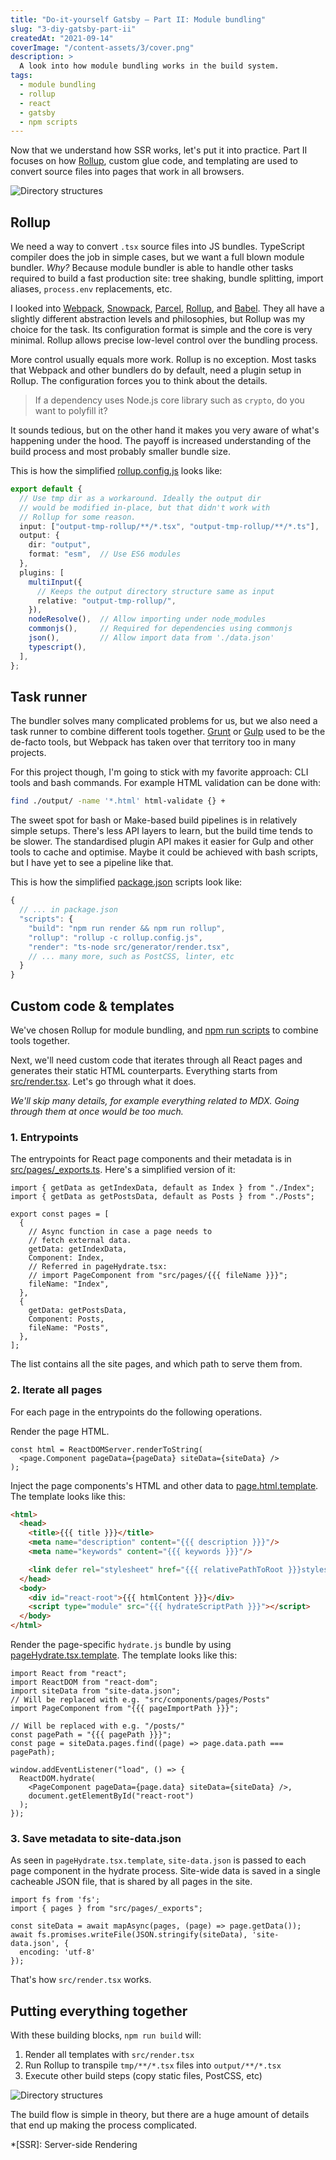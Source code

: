 ```yaml
---
title: "Do-it-yourself Gatsby – Part II: Module bundling"
slug: "3-diy-gatsby-part-ii"
createdAt: "2021-09-14"
coverImage: "/content-assets/3/cover.png"
description: >
  A look into how module bundling works in the build system.
tags:
  - module bundling
  - rollup
  - react
  - gatsby
  - npm scripts
---
```


Now that we understand how SSR works, let's put it into practice. Part II focuses on how [Rollup](https://rollupjs.org/guide/en/), custom glue code, and templating are used to convert source files into pages that work in all browsers.

<Image alt="Directory structures" src="/content-assets/3/dir-structure-simple.svg" />

## Rollup

We need a way to convert `.tsx` source files into JS bundles. TypeScript compiler does the job in simple cases, but we want a full blown module bundler. _Why?_ Because module bundler is able to handle other tasks required to build a fast production site: tree shaking, bundle splitting, import aliases, `process.env` replacements, etc.

I looked into [Webpack](https://webpack.js.org/), [Snowpack](https://www.snowpack.dev/), [Parcel](https://parceljs.org/), [Rollup](https://rollupjs.org/), and [Babel](https://babeljs.io/). They all have a slightly different abstraction levels and philosophies, but Rollup was my choice for the task. Its configuration format is simple and the core is very minimal. Rollup allows precise low-level control over the bundling process.

More control usually equals more work. Rollup is no exception. Most tasks that Webpack and other bundlers do by default, need a plugin setup in Rollup. The configuration forces you to think about the details.

> If a dependency uses Node.js core library such as `crypto`, do you want to polyfill it?

It sounds tedious, but on the other hand it makes you very aware of what's happening under the hood. The payoff is increased understanding of the build process and most probably smaller bundle size.

This is how the simplified [rollup.config.js](https://github.com/kimmobrunfeldt/blog/blob/main/rollup.config.js) looks like:

```ts
export default {
  // Use tmp dir as a workaround. Ideally the output dir
  // would be modified in-place, but that didn't work with
  // Rollup for some reason.
  input: ["output-tmp-rollup/**/*.tsx", "output-tmp-rollup/**/*.ts"],
  output: {
    dir: "output",
    format: "esm",  // Use ES6 modules
  },
  plugins: [
    multiInput({
      // Keeps the output directory structure same as input
      relative: "output-tmp-rollup/",
    }),
    nodeResolve(),  // Allow importing under node_modules
    commonjs(),     // Required for dependencies using commonjs
    json(),         // Allow import data from './data.json'
    typescript(),
  ],
};
```

## Task runner

The bundler solves many complicated problems for us, but we also need a task runner to combine different tools together. [Grunt](https://gruntjs.com/) or [Gulp](https://gulpjs.com/) used to be the de-facto tools, but Webpack has taken over that territory too in many projects.

For this project though, I'm going to stick with my favorite approach: CLI tools and bash commands. For example HTML validation can be done with:

```bash
find ./output/ -name '*.html' html-validate {} +
```

The sweet spot for bash or Make-based build pipelines is in relatively simple setups. There's less API layers to learn, but the build time tends to be slower. The standardised plugin API makes it easier for Gulp and other tools to cache and optimise. Maybe it could be achieved with bash scripts, but I have yet to see a pipeline like that.

This is how the simplified [package.json](https://github.com/kimmobrunfeldt/blog/blob/main/package.json) scripts look like:

```js
{
  // ... in package.json
  "scripts": {
    "build": "npm run render && npm run rollup",
    "rollup": "rollup -c rollup.config.js",
    "render": "ts-node src/generator/render.tsx",
    // ... many more, such as PostCSS, linter, etc
  }
}
```

## Custom code & templates

We've chosen Rollup for module bundling, and [npm run scripts](https://www.keithcirkel.co.uk/how-to-use-npm-as-a-build-tool/) to combine tools together.

Next, we'll need custom code that iterates through all React pages and generates their static HTML counterparts. Everything starts from [src/render.tsx](https://github.com/kimmobrunfeldt/blog/blob/main/src/generator/render.tsx). Let's go through what it does.

*We'll skip many details, for example everything related to MDX. Going through them at once would be too much.*

### 1. Entrypoints

The entrypoints for React page components and their metadata is in [src/pages/_exports.ts](https://github.com/kimmobrunfeldt/blog/blob/main/src/pages/_exports.ts). Here's a simplified version of it:

```tsx
import { getData as getIndexData, default as Index } from "./Index";
import { getData as getPostsData, default as Posts } from "./Posts";

export const pages = [
  {
    // Async function in case a page needs to
    // fetch external data.
    getData: getIndexData,
    Component: Index,
    // Referred in pageHydrate.tsx:
    // import PageComponent from "src/pages/{{{ fileName }}}";
    fileName: "Index",
  },
  {
    getData: getPostsData,
    Component: Posts,
    fileName: "Posts",
  },
];
```

The list contains all the site pages, and which path to serve them from.

### 2. Iterate all pages

For each page in the entrypoints do the following operations.

Render the page HTML.

```tsx
const html = ReactDOMServer.renderToString(
  <page.Component pageData={pageData} siteData={siteData} />
);
```

Inject the page components's HTML and other data to [page.html.template](https://github.com/kimmobrunfeldt/blog/blob/main/src/templates/page.html.template). The template looks like this:

```html
<html>
  <head>
    <title>{{{ title }}}</title>
    <meta name="description" content="{{{ description }}}"/>
    <meta name="keywords" content="{{{ keywords }}}"/>

    <link defer rel="stylesheet" href="{{{ relativePathToRoot }}}styles.css"/>
  </head>
  <body>
    <div id="react-root">{{{ htmlContent }}}</div>
    <script type="module" src="{{{ hydrateScriptPath }}}"></script>
  </body>
</html>
```

Render the page-specific `hydrate.js` bundle by using [pageHydrate.tsx.template](https://github.com/kimmobrunfeldt/blog/blob/main/src/templates/pageHydrate.tsx.template). The template looks like this:

```tsx
import React from "react";
import ReactDOM from "react-dom";
import siteData from "site-data.json";
// Will be replaced with e.g. "src/components/pages/Posts"
import PageComponent from "{{{ pageImportPath }}}";

// Will be replaced with e.g. "/posts/"
const pagePath = "{{{ pagePath }}}";
const page = siteData.pages.find((page) => page.data.path === pagePath);

window.addEventListener("load", () => {
  ReactDOM.hydrate(
    <PageComponent pageData={page.data} siteData={siteData} />,
    document.getElementById("react-root")
  );
});
```

### 3. Save metadata to site-data.json

As seen in `pageHydrate.tsx.template`, `site-data.json` is passed to each page component in the hydrate process. Site-wide data is saved in a single cacheable JSON file, that is shared by all pages in the site.

```tsx
import fs from 'fs';
import { pages } from "src/pages/_exports";

const siteData = await mapAsync(pages, (page) => page.getData());
await fs.promises.writeFile(JSON.stringify(siteData), 'site-data.json', {
  encoding: 'utf-8'
});
```

That's how `src/render.tsx` works.

## Putting everything together

With these building blocks, `npm run build` will:

1. Render all templates with `src/render.tsx`
2. Run Rollup to transpile `tmp/**/*.tsx` files into `output/**/*.tsx`
3. Execute other build steps (copy static files, PostCSS, etc)

<Image alt="Directory structures" src="/content-assets/3/dir-structure-build.svg" />

The build flow is simple in theory, but there are a huge amount of details that end up making the process complicated.


*[SSR]: Server-side Rendering
